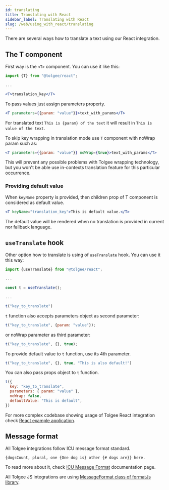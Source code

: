 ```yaml
---
id: translating
title: Translating with React
sidebar_label: Translating with React
slug: /web/using_with_react/translating
---
```


There are several ways how to translate a text using our React integration.

## The T component

First way is the `<T>` component. You can use it like this:

```jsx
import {T} from "@tolgee/react";

...

<T>translation_key</T>
```

To pass values just assign parameters property.

```jsx
<T parameters={{param: "value"}}>text_with_params</T>
```

For translated text `This is {param} of the text` it will result in `This is value of the text`.

To skip key wrapping in translation mode use `T` component with noWrap param such as:

```jsx
<T parameters={{param: "value"}} noWrap={true}>text_with_params</T>
```

This will prevent any possible problems with Tolgee wrapping technology, but you won't be able use in-contexts
translation feature for this particular occurrence.

### Providing default value

When `keyName` property is provided, then children prop of T component is considered as default value.
```jsx
<T keyName="translation_key">This is default value.</T>
```
The default value will be rendered when no translation is provided in current nor fallback language.

## `useTranslate` hook

Other option how to translate is using of `useTranslate` hook. You can use it this way:

```javascript
import {useTranslate} from "@tolgee/react";

...

const t = useTranslate();

...

t("key_to_translate")
```

`t` function also accepts parameters object as second parameter:

```javascript
t("key_to_translate", {param: "value"});
```
or noWrap parameter as third parameter:
```javascript
t("key_to_translate", {}, true);
```

To provide default value to `t` function, use its 4th parameter.
```jsx
t("key_to_translate", {}, true, "This is also default!")
```

You can also pass props object to `t` function.
```jsx
t({
  key: "key_to_translate",
  parameters: { param: "value" },
  noWrap: false,
  defaultValue: "This is default",
})
```

For more complex codebase showing usage of Tolgee React integration check
[React example application](https://github.com/tolgee/react-sampleapp).

## Message format
All Tolgee integrations follow ICU message format standard.

```{dogsCount, plural, one {One dog is} other {# dogs are}} here.```

To read more about it, check
[ICU Message Format](/docs/icu_message_format) documentation page.

All Tolgee JS integrations are using [MessageFormat class of formatJs library](https://formatjs.io/docs/intl-messageformat/).
